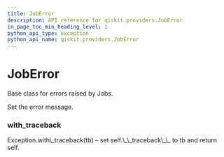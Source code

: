 ```yaml
---
title: JobError
description: API reference for qiskit.providers.JobError
in_page_toc_min_heading_level: 1
python_api_type: exception
python_api_name: qiskit.providers.JobError
---
```


# JobError

<Class id="qiskit.providers.JobError" github="https://github.com/qiskit/qiskit/tree/stable/0.14/qiskit/providers/exceptions.py" signature="JobError(*message)">
  Base class for errors raised by Jobs.

  Set the error message.

  ### with\_traceback

  <Function id="qiskit.providers.JobError.with_traceback" name="with_traceback" signature="with_traceback()">
    Exception.with\_traceback(tb) – set self.\_\_traceback\_\_ to tb and return self.
  </Function>
</Class>

